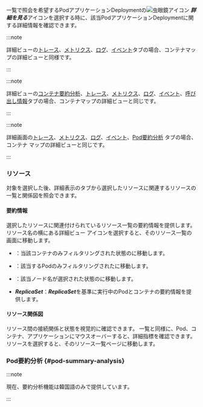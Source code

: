 一覧で照会を希望する<InDoc pages="resource-pod-list">Pod</InDoc><InDoc pages="resource-application-list">アプリケーション</InDoc><InDoc pages="deployment-list">Deployment</InDoc>の![虫眼鏡アイコン](/img/ic-search.svg) ***詳細を見る***アイコンを選択する時に、該当<InDoc pages="resource-pod-list">Pod</InDoc><InDoc pages="resource-application-list">アプリケーション</InDoc><InDoc pages="deployment-list">Deployment</InDoc>に関する詳細情報を確認できます。

<InDoc pages="resource-pod-list">

<ImgLang img='k8s-pod-list-detail.png' desc='Pod一覧の詳細' />

</InDoc>

<InDoc pages="resource-application-list">

<ImgLang img='k8s-app-list-detail.png' desc='Podリスト詳細' />

</InDoc>

<InDoc pages="deployment-list">

<ImgLang img='k8s-deployment-list-detail.png' desc='Deployment リスト詳細' />

</InDoc>

<Xclude pages="resource-application-list,resource-pod-list">

:::note 

詳細ビューの[トレース](container-map-trace)、[メトリクス](container-map-metrics)、[ログ](container-map-log)、[イベント](container-map-event)タブの場合、コンテナマップの詳細ビューと同様です。

:::

</Xclude>

<InDoc pages="resource-application-list">

:::note 

詳細ビューの[コンテナ要約分析](container-map-target-info#kube-summary-analysis)、[トレース](container-map-trace)、[メトリクス](container-map-metrics)、[ログ](container-map-log)、[イベント](container-map-event)、[呼び出し情報](container-map-call-information)タブの場合、コンテナマップの詳細ビューと同じです。

:::

</InDoc>

<InDoc pages="resource-pod-list">

:::note 

詳細画面の[トレース](container-map-trace)、[メトリクス](container-map-metrics)、[ログ](container-map-log)、[イベント](container-map-event)、[Pod要約分析](container-map-target-info#pod-summary-analysis) タブの場合、コンテナ マップの詳細ビューと同じです。

:::

</InDoc>

### リソース

対象を選択した後、詳細表示の<Cmdname sid="resource" className="uitext" />タブから選択したリソースに関連するリソースの一覧と関係図を照会できます。 

#### 要約情報

選択したリソースに関連付けられているリソース一覧の要約情報を提供します。 リソース名の横にある詳細ビュー アイコンを選択すると、そのリソース一覧の画面に移動します。 

- <Cmdname sid="container" className="uitext" />：当該コンテナのみフィルタリングされた状態の<Cmdname sid="container_list" className="uitext" />に移動します。

- <Cmdname sid="podName" className="uitext" />：該当するPodのみフィルタリングされた<Cmdname sid="podList" className="uitext" />に移動します。

- <Cmdname sid="node" className="uitext" />：該当ノード名が選択された状態の<Cmdname sid="node_detail" className="uitext" />に移動します。

<InDoc pages="deployment-list">

- ***ReplicaSet***：***ReplicaSet***を基準に実行中のPodとコンテナの要約情報を提供します。

</InDoc>

#### リソース関係図

リソース間の接続関係と状態を視覚的に確認できます。 一覧と同様に、Pod、コンテナ、アプリケーションにマウスオーバーすると、詳細指標を確認できます。 リソースを選択すると、そのリソース一覧ページに移動します。

<InDoc pages="resource-pod-list">

### Pod要約分析 {#pod-summary-analysis}


<PodSummary />

:::note 

現在、要約分析機能は韓国語のみで提供しています。 

:::

</InDoc>

